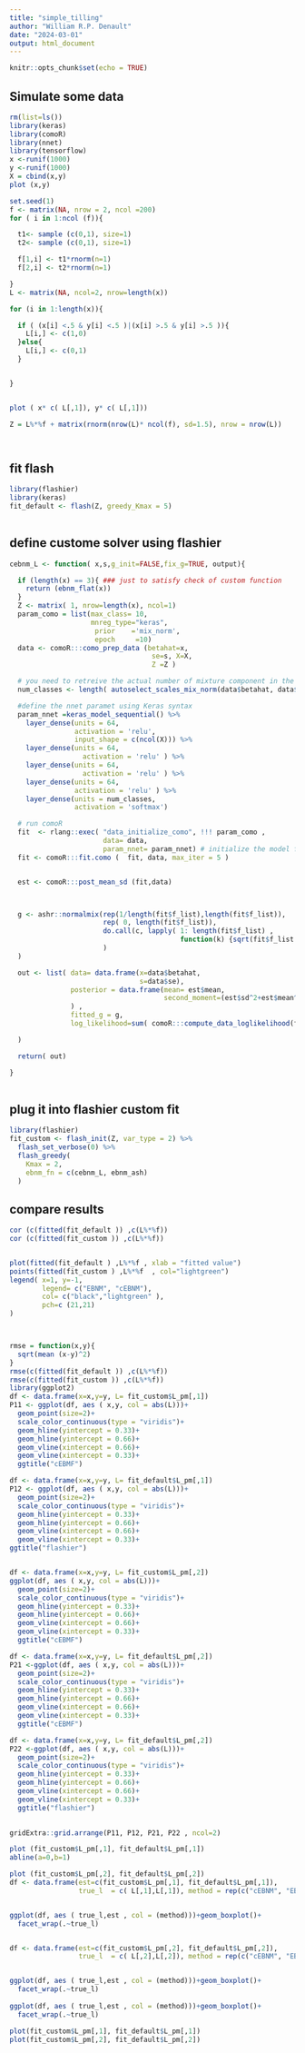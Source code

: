 ```yaml
---
title: "simple_tilling"
author: "William R.P. Denault"
date: "2024-03-01"
output: html_document
---
```


```r
knitr::opts_chunk$set(echo = TRUE)
```

## Simulate some data
```r
rm(list=ls())
library(keras)
library(comoR)
library(nnet)
library(tensorflow)
x <-runif(1000)
y <-runif(1000)
X = cbind(x,y)
plot (x,y)

set.seed(1)
f <- matrix(NA, nrow = 2, ncol =200)
for ( i in 1:ncol (f)){

  t1<- sample (c(0,1), size=1)
  t2<- sample (c(0,1), size=1)

  f[1,i] <- t1*rnorm(n=1)
  f[2,i] <- t2*rnorm(n=1)

}
L <- matrix(NA, ncol=2, nrow=length(x))

for (i in 1:length(x)){

  if ( (x[i] <.5 & y[i] <.5 )|(x[i] >.5 & y[i] >.5 )){
    L[i,] <- c(1,0)
  }else{
    L[i,] <- c(0,1)
  }


}


plot ( x* c( L[,1]), y* c( L[,1]))

Z = L%*%f + matrix(rnorm(nrow(L)* ncol(f), sd=1.5), nrow = nrow(L))




```


## fit flash

```r


library(flashier)
library(keras)
fit_default <- flash(Z, greedy_Kmax = 5)
 
```

## define custome solver using flashier
 

```r
cebnm_L <- function( x,s,g_init=FALSE,fix_g=TRUE, output){

  if (length(x) == 3){ ### just to satisfy check of custom function
    return (ebnm_flat(x))
  }
  Z <- matrix( 1, nrow=length(x), ncol=1)
  param_como = list(max_class= 10,
                    mnreg_type="keras",
                     prior    ='mix_norm',
                     epoch     =10)
  data <- comoR:::como_prep_data (betahat=x,
                                   se=s, X=X,
                                   Z =Z )

  # you need to retreive the actual number of mixture component in the model
  num_classes <- length( autoselect_scales_mix_norm(data$betahat, data$se,10))

  #define the nnet paramet using Keras syntax
  param_nnet =keras_model_sequential() %>%
    layer_dense(units = 64,
                activation = 'relu',
                input_shape = c(ncol(X))) %>%
    layer_dense(units = 64,
                  activation = 'relu' ) %>%
    layer_dense(units = 64,
                  activation = 'relu' ) %>%
    layer_dense(units = 64,
                activation = 'relu' ) %>%
    layer_dense(units = num_classes,
                activation = 'softmax')

  # run comoR
  fit  <- rlang::exec( "data_initialize_como", !!! param_como ,
                       data= data,
                       param_nnet= param_nnet) # initialize the model from the data
  fit <- comoR:::fit.como (  fit, data, max_iter = 5 )


  est <- comoR:::post_mean_sd (fit,data)



  g <- ashr::normalmix(rep(1/length(fit$f_list),length(fit$f_list)),
                       rep( 0, length(fit$f_list)),
                       do.call(c, lapply( 1: length(fit$f_list) ,
                                          function(k) {sqrt(fit$f_list [[k]]$var) } )
                       )
  )

  out <- list( data= data.frame(x=data$betahat,
                                s=data$se),
               posterior = data.frame(mean= est$mean,
                                      second_moment=(est$sd^2+est$mean^2)
               ) ,
               fitted_g = g,
               log_likelihood=sum( comoR:::compute_data_loglikelihood(fit, data) * (fit$post_assignment))

  )

  return( out)

}
 
```



## plug it into flashier custom fit
```r

library(flashier)
fit_custom <- flash_init(Z, var_type = 2) %>%
  flash_set_verbose(0) %>%
  flash_greedy(
    Kmax = 2,
    ebnm_fn = c(cebnm_L, ebnm_ash)
  )


```





## compare results 
```r

cor (c(fitted(fit_default )) ,c(L%*%f))
cor (c(fitted(fit_custom )) ,c(L%*%f))


plot(fitted(fit_default ) ,L%*%f , xlab = "fitted value")
points(fitted(fit_custom ) ,L%*%f  , col="lightgreen")
legend( x=1, y=-1,
        legend= c("EBNM", "cEBNM"),
        col= c("black","lightgreen" ),
        pch=c (21,21)
)



rmse = function(x,y){
  sqrt(mean (x-y)^2)
}
rmse(c(fitted(fit_default )) ,c(L%*%f))
rmse(c(fitted(fit_custom )) ,c(L%*%f))
library(ggplot2)
df <- data.frame(x=x,y=y, L= fit_custom$L_pm[,1])
P11 <- ggplot(df, aes ( x,y, col = abs(L)))+
  geom_point(size=2)+
  scale_color_continuous(type = "viridis")+
  geom_hline(yintercept = 0.33)+
  geom_hline(yintercept = 0.66)+
  geom_vline(xintercept = 0.66)+
  geom_vline(xintercept = 0.33)+
  ggtitle("cEBMF")

df <- data.frame(x=x,y=y, L= fit_default$L_pm[,1])
P12 <- ggplot(df, aes ( x,y, col = abs(L)))+
  geom_point(size=2)+
  scale_color_continuous(type = "viridis")+
  geom_hline(yintercept = 0.33)+
  geom_hline(yintercept = 0.66)+
  geom_vline(xintercept = 0.66)+
  geom_vline(xintercept = 0.33)+
ggtitle("flashier")


df <- data.frame(x=x,y=y, L= fit_custom$L_pm[,2])
ggplot(df, aes ( x,y, col = abs(L)))+
  geom_point(size=2)+
  scale_color_continuous(type = "viridis")+
  geom_hline(yintercept = 0.33)+
  geom_hline(yintercept = 0.66)+
  geom_vline(xintercept = 0.66)+
  geom_vline(xintercept = 0.33)+
  ggtitle("cEBMF")

df <- data.frame(x=x,y=y, L= fit_default$L_pm[,2])
P21 <-ggplot(df, aes ( x,y, col = abs(L)))+
  geom_point(size=2)+
  scale_color_continuous(type = "viridis")+
  geom_hline(yintercept = 0.33)+
  geom_hline(yintercept = 0.66)+
  geom_vline(xintercept = 0.66)+
  geom_vline(xintercept = 0.33)+
  ggtitle("cEBMF")

df <- data.frame(x=x,y=y, L= fit_default$L_pm[,2])
P22 <-ggplot(df, aes ( x,y, col = abs(L)))+
  geom_point(size=2)+
  scale_color_continuous(type = "viridis")+
  geom_hline(yintercept = 0.33)+
  geom_hline(yintercept = 0.66)+
  geom_vline(xintercept = 0.66)+
  geom_vline(xintercept = 0.33)+
  ggtitle("flashier")
 

gridExtra::grid.arrange(P11, P12, P21, P22 , ncol=2)

plot (fit_custom$L_pm[,1], fit_default$L_pm[,1])
abline(a=0,b=1)

plot (fit_custom$L_pm[,2], fit_default$L_pm[,2])
df <- data.frame(est=c(fit_custom$L_pm[,1], fit_default$L_pm[,1]),
                 true_l  = c( L[,1],L[,1]), method = rep(c("cEBNM", "EBNM"), each = nrow(L)))


ggplot(df, aes ( true_l,est , col = (method)))+geom_boxplot()+
  facet_wrap(.~true_l)


df <- data.frame(est=c(fit_custom$L_pm[,2], fit_default$L_pm[,2]),
                 true_l  = c( L[,2],L[,2]), method = rep(c("cEBNM", "EBNM"), each = nrow(L)))


ggplot(df, aes ( true_l,est , col = (method)))+geom_boxplot()+
  facet_wrap(.~true_l)
 
ggplot(df, aes ( true_l,est , col = (method)))+geom_boxplot()+
  facet_wrap(.~true_l)

plot(fit_custom$L_pm[,1], fit_default$L_pm[,1])
plot(fit_custom$L_pm[,2], fit_default$L_pm[,2])
 

```
